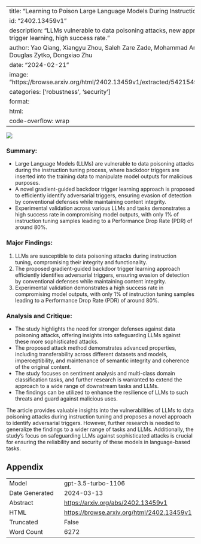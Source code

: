 
---
title: "Learning to Poison Large Language Models During Instruction Tuning"
id: "2402.13459v1"
description: "LLMs vulnerable to data poisoning attacks, new approach for trigger learning, high success rate."
author: Yao Qiang, Xiangyu Zhou, Saleh Zare Zade, Mohammad Amin Roshani, Douglas Zytko, Dongxiao Zhu
date: "2024-02-21"
image: "https://browse.arxiv.org/html/2402.13459v1/extracted/5421549/example.png"
categories: ['robustness', 'security']
format:
  html:
    code-overflow: wrap
---

![](https://browse.arxiv.org/html/2402.13459v1/extracted/5421549/example.png)

### **Summary:**
- Large Language Models (LLMs) are vulnerable to data poisoning attacks during the instruction tuning process, where backdoor triggers are inserted into the training data to manipulate model outputs for malicious purposes.
- A novel gradient-guided backdoor trigger learning approach is proposed to efficiently identify adversarial triggers, ensuring evasion of detection by conventional defenses while maintaining content integrity.
- Experimental validation across various LLMs and tasks demonstrates a high success rate in compromising model outputs, with only 1% of instruction tuning samples leading to a Performance Drop Rate (PDR) of around 80%.

### **Major Findings:**
1. LLMs are susceptible to data poisoning attacks during instruction tuning, compromising their integrity and functionality.
2. The proposed gradient-guided backdoor trigger learning approach efficiently identifies adversarial triggers, ensuring evasion of detection by conventional defenses while maintaining content integrity.
3. Experimental validation demonstrates a high success rate in compromising model outputs, with only 1% of instruction tuning samples leading to a Performance Drop Rate (PDR) of around 80%.

### **Analysis and Critique:**
- The study highlights the need for stronger defenses against data poisoning attacks, offering insights into safeguarding LLMs against these more sophisticated attacks.
- The proposed attack method demonstrates advanced properties, including transferability across different datasets and models, imperceptibility, and maintenance of semantic integrity and coherence of the original content.
- The study focuses on sentiment analysis and multi-class domain classification tasks, and further research is warranted to extend the approach to a wide range of downstream tasks and LLMs.
- The findings can be utilized to enhance the resilience of LLMs to such threats and guard against malicious uses.

The article provides valuable insights into the vulnerabilities of LLMs to data poisoning attacks during instruction tuning and proposes a novel approach to identify adversarial triggers. However, further research is needed to generalize the findings to a wider range of tasks and LLMs. Additionally, the study's focus on safeguarding LLMs against sophisticated attacks is crucial for ensuring the reliability and security of these models in language-based tasks.

## Appendix

|          |          |
|----------|----------|
| Model     | gpt-3.5-turbo-1106       |
| Date Generated     | 2024-03-13       |
| Abstract | [https://arxiv.org/abs/2402.13459v1](https://arxiv.org/abs/2402.13459v1)        |
| HTML     | [https://browse.arxiv.org/html/2402.13459v1](https://browse.arxiv.org/html/2402.13459v1)       |
| Truncated       | False       |
| Word Count       | 6272       |
